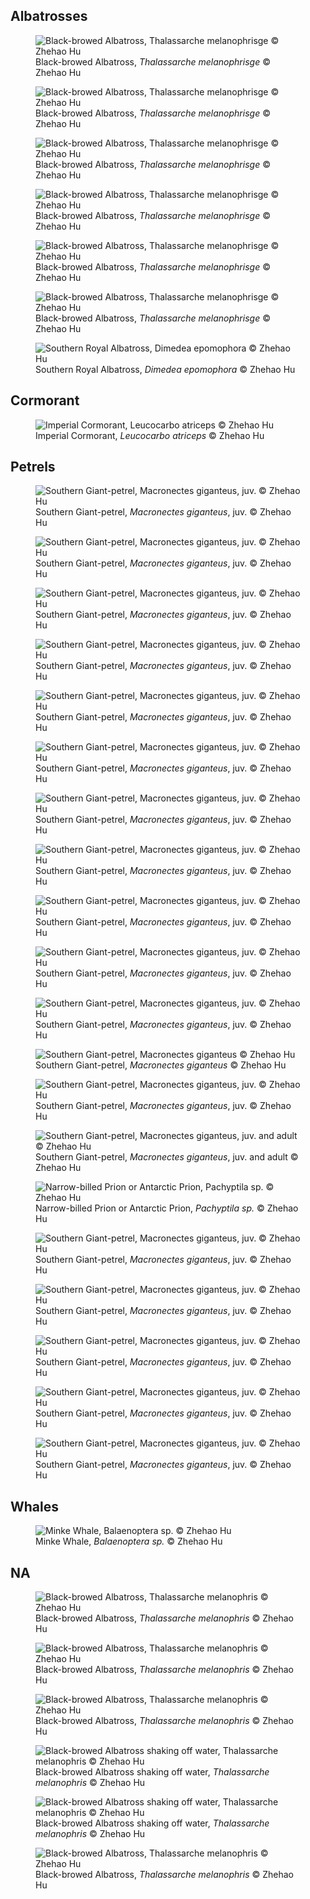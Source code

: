 ## Albatrosses 

 ![Black-browed Albatross, *Thalassarche melanophrisge* © Zhehao Hu](/project/fkt250220/species_catalog/Animal-Surface/Animal-Surface-24.jpg){description="`r descrip_exif('project/fkt250220/species_catalog/Animal-Surface/Animal-Surface-24.jpg')`"}

![Black-browed Albatross, *Thalassarche melanophrisge* © Zhehao Hu](/project/fkt250220/species_catalog/Animal-Surface/Animal-Surface-25.jpg){description="`r descrip_exif('project/fkt250220/species_catalog/Animal-Surface/Animal-Surface-25.jpg')`"}

![Black-browed Albatross, *Thalassarche melanophrisge* © Zhehao Hu](/project/fkt250220/species_catalog/Animal-Surface/Animal-Surface-26.jpg){description="`r descrip_exif('project/fkt250220/species_catalog/Animal-Surface/Animal-Surface-26.jpg')`"}

![Black-browed Albatross, *Thalassarche melanophrisge* © Zhehao Hu](/project/fkt250220/species_catalog/Animal-Surface/Animal-Surface-27.jpg){description="`r descrip_exif('project/fkt250220/species_catalog/Animal-Surface/Animal-Surface-27.jpg')`"}

![Black-browed Albatross, *Thalassarche melanophrisge* © Zhehao Hu](/project/fkt250220/species_catalog/Animal-Surface/Animal-Surface-28.jpg){description="`r descrip_exif('project/fkt250220/species_catalog/Animal-Surface/Animal-Surface-28.jpg')`"}

![Black-browed Albatross, *Thalassarche melanophrisge* © Zhehao Hu](/project/fkt250220/species_catalog/Animal-Surface/Animal-Surface-29.jpg){description="`r descrip_exif('project/fkt250220/species_catalog/Animal-Surface/Animal-Surface-29.jpg')`"}

![Southern Royal Albatross, *Dimedea epomophora* © Zhehao Hu](/project/fkt250220/species_catalog/Animal-Surface/Animal-Surface-6.jpg){description="`r descrip_exif('project/fkt250220/species_catalog/Animal-Surface/Animal-Surface-6.jpg')`"}

## Cormorant 

 ![Imperial Cormorant, *Leucocarbo atriceps* © Zhehao Hu](/project/fkt250220/species_catalog/Animal-Surface/Animal-Surface-2.jpg){description="`r descrip_exif('project/fkt250220/species_catalog/Animal-Surface/Animal-Surface-2.jpg')`"}

## Petrels 

 ![Southern Giant-petrel, *Macronectes giganteus*, juv. © Zhehao Hu](/project/fkt250220/species_catalog/Animal-Surface/Animal-Surface-10.jpg){description="`r descrip_exif('project/fkt250220/species_catalog/Animal-Surface/Animal-Surface-10.jpg')`"}

![Southern Giant-petrel, *Macronectes giganteus*, juv. © Zhehao Hu](/project/fkt250220/species_catalog/Animal-Surface/Animal-Surface-11.jpg){description="`r descrip_exif('project/fkt250220/species_catalog/Animal-Surface/Animal-Surface-11.jpg')`"}

![Southern Giant-petrel, *Macronectes giganteus*, juv. © Zhehao Hu](/project/fkt250220/species_catalog/Animal-Surface/Animal-Surface-12.jpg){description="`r descrip_exif('project/fkt250220/species_catalog/Animal-Surface/Animal-Surface-12.jpg')`"}

![Southern Giant-petrel, *Macronectes giganteus*, juv. © Zhehao Hu](/project/fkt250220/species_catalog/Animal-Surface/Animal-Surface-13.jpg){description="`r descrip_exif('project/fkt250220/species_catalog/Animal-Surface/Animal-Surface-13.jpg')`"}

![Southern Giant-petrel, *Macronectes giganteus*, juv. © Zhehao Hu](/project/fkt250220/species_catalog/Animal-Surface/Animal-Surface-14.jpg){description="`r descrip_exif('project/fkt250220/species_catalog/Animal-Surface/Animal-Surface-14.jpg')`"}

![Southern Giant-petrel, *Macronectes giganteus*, juv. © Zhehao Hu](/project/fkt250220/species_catalog/Animal-Surface/Animal-Surface-15.jpg){description="`r descrip_exif('project/fkt250220/species_catalog/Animal-Surface/Animal-Surface-15.jpg')`"}

![Southern Giant-petrel, *Macronectes giganteus*, juv. © Zhehao Hu](/project/fkt250220/species_catalog/Animal-Surface/Animal-Surface-16.jpg){description="`r descrip_exif('project/fkt250220/species_catalog/Animal-Surface/Animal-Surface-16.jpg')`"}

![Southern Giant-petrel, *Macronectes giganteus*, juv. © Zhehao Hu](/project/fkt250220/species_catalog/Animal-Surface/Animal-Surface-17.jpg){description="`r descrip_exif('project/fkt250220/species_catalog/Animal-Surface/Animal-Surface-17.jpg')`"}

![Southern Giant-petrel, *Macronectes giganteus*, juv. © Zhehao Hu](/project/fkt250220/species_catalog/Animal-Surface/Animal-Surface-18.jpg){description="`r descrip_exif('project/fkt250220/species_catalog/Animal-Surface/Animal-Surface-18.jpg')`"}

![Southern Giant-petrel, *Macronectes giganteus*, juv. © Zhehao Hu](/project/fkt250220/species_catalog/Animal-Surface/Animal-Surface-19.jpg){description="`r descrip_exif('project/fkt250220/species_catalog/Animal-Surface/Animal-Surface-19.jpg')`"}

![Southern Giant-petrel, *Macronectes giganteus*, juv. © Zhehao Hu](/project/fkt250220/species_catalog/Animal-Surface/Animal-Surface-20.jpg){description="`r descrip_exif('project/fkt250220/species_catalog/Animal-Surface/Animal-Surface-20.jpg')`"}

![Southern Giant-petrel, *Macronectes giganteus* © Zhehao Hu](/project/fkt250220/species_catalog/Animal-Surface/Animal-Surface-23.jpg){description="`r descrip_exif('project/fkt250220/species_catalog/Animal-Surface/Animal-Surface-23.jpg')`"}

![Southern Giant-petrel, *Macronectes giganteus*, juv. © Zhehao Hu](/project/fkt250220/species_catalog/Animal-Surface/Animal-Surface-3.jpg){description="`r descrip_exif('project/fkt250220/species_catalog/Animal-Surface/Animal-Surface-3.jpg')`"}

![Southern Giant-petrel, *Macronectes giganteus*, juv. and adult © Zhehao Hu](/project/fkt250220/species_catalog/Animal-Surface/Animal-Surface-34.jpg){description="`r descrip_exif('project/fkt250220/species_catalog/Animal-Surface/Animal-Surface-34.jpg')`"}

![Narrow-billed Prion or Antarctic Prion, *Pachyptila sp.* © Zhehao Hu](/project/fkt250220/species_catalog/Animal-Surface/Animal-Surface-35.jpg){description="`r descrip_exif('project/fkt250220/species_catalog/Animal-Surface/Animal-Surface-35.jpg')`"}

![Southern Giant-petrel, *Macronectes giganteus*, juv. © Zhehao Hu](/project/fkt250220/species_catalog/Animal-Surface/Animal-Surface-4.jpg){description="`r descrip_exif('project/fkt250220/species_catalog/Animal-Surface/Animal-Surface-4.jpg')`"}

![Southern Giant-petrel, *Macronectes giganteus*, juv. © Zhehao Hu](/project/fkt250220/species_catalog/Animal-Surface/Animal-Surface-5.jpg){description="`r descrip_exif('project/fkt250220/species_catalog/Animal-Surface/Animal-Surface-5.jpg')`"}

![Southern Giant-petrel, *Macronectes giganteus*, juv. © Zhehao Hu](/project/fkt250220/species_catalog/Animal-Surface/Animal-Surface-7.jpg){description="`r descrip_exif('project/fkt250220/species_catalog/Animal-Surface/Animal-Surface-7.jpg')`"}

![Southern Giant-petrel, *Macronectes giganteus*, juv. © Zhehao Hu](/project/fkt250220/species_catalog/Animal-Surface/Animal-Surface-8.jpg){description="`r descrip_exif('project/fkt250220/species_catalog/Animal-Surface/Animal-Surface-8.jpg')`"}

![Southern Giant-petrel, *Macronectes giganteus*, juv. © Zhehao Hu](/project/fkt250220/species_catalog/Animal-Surface/Animal-Surface-9.jpg){description="`r descrip_exif('project/fkt250220/species_catalog/Animal-Surface/Animal-Surface-9.jpg')`"}

## Whales 

 ![Minke Whale, *Balaenoptera sp.* © Zhehao Hu](/project/fkt250220/species_catalog/Animal-Surface/Animal-Surface-1.jpg){description="`r descrip_exif('project/fkt250220/species_catalog/Animal-Surface/Animal-Surface-1.jpg')`"}

## NA 

 ![Black-browed Albatross, *Thalassarche melanophris* © Zhehao Hu](/project/fkt250220/species_catalog/Animal-Surface/Animal-Surface-21.jpg){description="`r descrip_exif('project/fkt250220/species_catalog/Animal-Surface/Animal-Surface-21.jpg')`"}

![Black-browed Albatross, *Thalassarche melanophris* © Zhehao Hu](/project/fkt250220/species_catalog/Animal-Surface/Animal-Surface-22.jpg){description="`r descrip_exif('project/fkt250220/species_catalog/Animal-Surface/Animal-Surface-22.jpg')`"}

![Black-browed Albatross, *Thalassarche melanophris* © Zhehao Hu](/project/fkt250220/species_catalog/Animal-Surface/Animal-Surface-30.jpg){description="`r descrip_exif('project/fkt250220/species_catalog/Animal-Surface/Animal-Surface-30.jpg')`"}

![Black-browed Albatross shaking off water, *Thalassarche melanophris* © Zhehao Hu](/project/fkt250220/species_catalog/Animal-Surface/Animal-Surface-31.jpg){description="`r descrip_exif('project/fkt250220/species_catalog/Animal-Surface/Animal-Surface-31.jpg')`"}

![Black-browed Albatross shaking off water, *Thalassarche melanophris* © Zhehao Hu](/project/fkt250220/species_catalog/Animal-Surface/Animal-Surface-32.jpg){description="`r descrip_exif('project/fkt250220/species_catalog/Animal-Surface/Animal-Surface-32.jpg')`"}

![Black-browed Albatross, *Thalassarche melanophris* © Zhehao Hu](/project/fkt250220/species_catalog/Animal-Surface/Animal-Surface-33.jpg){description="`r descrip_exif('project/fkt250220/species_catalog/Animal-Surface/Animal-Surface-33.jpg')`"}
